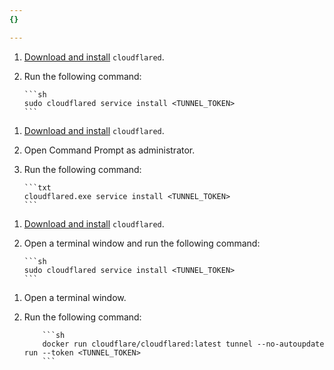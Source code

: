 ```yaml
---
{}

---
```



<Tabs> <TabItem label="Linux">

1.  [Download and install](https://pkg.cloudflare.com/index.html) `cloudflared`.

2.  Run the following command:

        ```sh
        sudo cloudflared service install <TUNNEL_TOKEN>
        ```

</TabItem> <TabItem label="Windows">

1.  [Download and install](/cloudflare-one/connections/connect-networks/downloads/#windows) `cloudflared`.

2.  Open Command Prompt as administrator.

3.  Run the following command:

        ```txt
        cloudflared.exe service install <TUNNEL_TOKEN>
        ```

</TabItem> <TabItem label="macOS">

1.  [Download and install](/cloudflare-one/connections/connect-networks/downloads/#macos) `cloudflared`.

2.  Open a terminal window and run the following command:

        ```sh
        sudo cloudflared service install <TUNNEL_TOKEN>
        ```

</TabItem> <TabItem label="Docker">

1.  Open a terminal window.

2.  Run the following command:

        	```sh
        	docker run cloudflare/cloudflared:latest tunnel --no-autoupdate run --token <TUNNEL_TOKEN>
        	```

</TabItem>  </Tabs>
